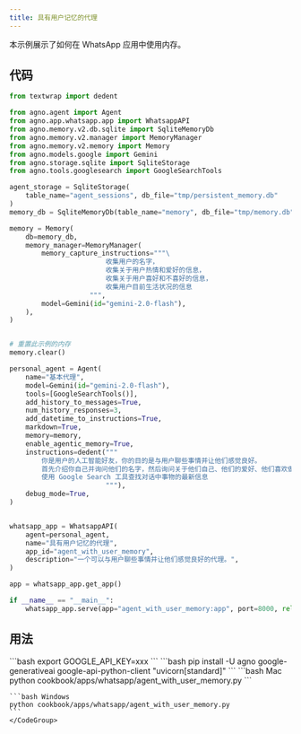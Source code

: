 ```yaml
---
title: 具有用户记忆的代理
---
```


本示例展示了如何在 WhatsApp 应用中使用内存。

## 代码

```python cookbook/apps/whatsapp/agent_with_user_memory.py
from textwrap import dedent

from agno.agent import Agent
from agno.app.whatsapp.app import WhatsappAPI
from agno.memory.v2.db.sqlite import SqliteMemoryDb
from agno.memory.v2.manager import MemoryManager
from agno.memory.v2.memory import Memory
from agno.models.google import Gemini
from agno.storage.sqlite import SqliteStorage
from agno.tools.googlesearch import GoogleSearchTools

agent_storage = SqliteStorage(
    table_name="agent_sessions", db_file="tmp/persistent_memory.db"
)
memory_db = SqliteMemoryDb(table_name="memory", db_file="tmp/memory.db")

memory = Memory(
    db=memory_db,
    memory_manager=MemoryManager(
        memory_capture_instructions="""\
                        收集用户的名字，
                        收集关于用户热情和爱好的信息，
                        收集关于用户喜好和不喜好的信息，
                        收集用户目前生活状况的信息
                    """,
        model=Gemini(id="gemini-2.0-flash"),
    ),
)


# 重置此示例的内存
memory.clear()

personal_agent = Agent(
    name="基本代理",
    model=Gemini(id="gemini-2.0-flash"),
    tools=[GoogleSearchTools()],
    add_history_to_messages=True,
    num_history_responses=3,
    add_datetime_to_instructions=True,
    markdown=True,
    memory=memory,
    enable_agentic_memory=True,
    instructions=dedent("""
        你是用户的人工智能好友，你的目的是与用户聊些事情并让他们感觉良好。
        首先介绍你自己并询问他们的名字，然后询问关于他们自己、他们的爱好、他们喜欢做什么以及他们喜欢谈论什么。
        使用 Google Search 工具查找对话中事物的最新信息
                        """),
    debug_mode=True,
)


whatsapp_app = WhatsappAPI(
    agent=personal_agent,
    name="具有用户记忆的代理",
    app_id="agent_with_user_memory",
    description="一个可以与用户聊些事情并让他们感觉良好的代理。",
)

app = whatsapp_app.get_app()

if __name__ == "__main__":
    whatsapp_app.serve(app="agent_with_user_memory:app", port=8000, reload=True)

```

## 用法

<Steps>
  <Snippet file="create-venv-step.mdx" />

  <Step title="设置您的 API 密钥">
    ```bash
    export GOOGLE_API_KEY=xxx
    ```
  </Step>

  <Step title="安装库">
    ```bash
    pip install -U agno google-generativeai google-api-python-client "uvicorn[standard]"
    ```
  </Step>

  <Step title="运行代理">
    <CodeGroup>
    ```bash Mac
    python cookbook/apps/whatsapp/agent_with_user_memory.py
    ```

    ```bash Windows
    python cookbook/apps/whatsapp/agent_with_user_memory.py
    ```
    </CodeGroup>
  </Step>
</Steps>